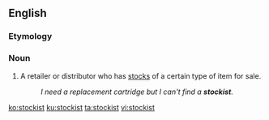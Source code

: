 ==English==

===Etymology===
{{suffix|stock|ist|lang=en}}

===Noun===
{{en-noun}}

# A retailer or distributor who has [[stock]]s of a certain type of item for sale.
#: ''I need a replacement cartridge but I can't find a '''stockist'''.''

[[ko:stockist]]
[[ku:stockist]]
[[ta:stockist]]
[[vi:stockist]]